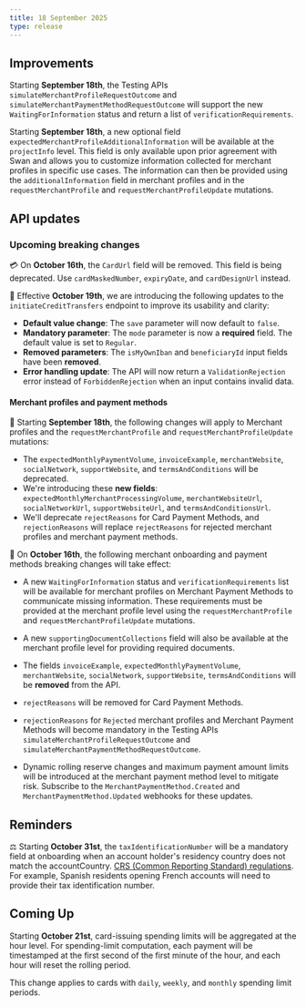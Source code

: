 ```yaml
---
title: 18 September 2025
type: release
---
```


## Improvements

Starting ****September 18th****, the Testing APIs `simulateMerchantProfileRequestOutcome` and `simulateMerchantPaymentMethodRequestOutcome` will support the new `WaitingForInformation` status and return a list of `verificationRequirements`.

Starting **September 18th**, a new optional field `expectedMerchantProfileAdditionalInformation` will be available at the `projectInfo` level. This field is only available upon prior agreement with Swan and allows you to customize information collected for merchant profiles in specific use cases. The information can then be provided using the `additionalInformation` field in merchant profiles and in the `requestMerchantProfile` and `requestMerchantProfileUpdate` mutations.

## API updates

### Upcoming breaking changes

💳 On **October 16th**, the `CardUrl` field will be removed. This field is being deprecated. Use `cardMaskedNumber`, `expiryDate`, and `cardDesignUrl` instead.

💸 Effective **October 19th**, we are introducing the following updates to the `initiateCreditTransfers` endpoint to improve its usability and clarity:

- **Default value change**: The `save` parameter will now default to `false`.
- **Mandatory parameter**: The `mode` parameter is now a **required** field. The default value is set to `Regular`.
- **Removed parameters**: The `isMyOwnIban` and `beneficiaryId` input fields have been **removed**.
- **Error handling update**: The API will now return a `ValidationRejection` error instead of `ForbiddenRejection` when an input contains invalid data.

#### Merchant profiles and payment methods

🛒 Starting **September 18th**, the following changes will apply to Merchant profiles and the `requestMerchantProfile` and `requestMerchantProfileUpdate` mutations:

- The `expectedMonthlyPaymentVolume`, `invoiceExample`, `merchantWebsite`, `socialNetwork`, `supportWebsite`, and `termsAndConditions` will be deprecated.
- We're introducing these **new fields**: `expectedMonthlyMerchantProcessingVolume`, `merchantWebsiteUrl`, `socialNetworkUrl`, `supportWebsiteUrl`, and `termsAndConditionsUrl`.
- We'll deprecate `rejectReasons` for Card Payment Methods, and `rejectionReasons` will replace `rejectReasons` for rejected merchant profiles and merchant payment methods.

🛒 On **October 16th**, the following merchant onboarding and payment methods breaking changes will take effect:

- A new `WaitingForInformation` status and `verificationRequirements` list will be available for merchant profiles on Merchant Payment Methods to communicate missing information. These requirements must be provided at the merchant profile level using the `requestMerchantProfile` and `requestMerchantProfileUpdate` mutations. 

- A new `supportingDocumentCollections` field will also be available at the merchant profile level for providing required documents.

- The fields `invoiceExample`, `expectedMonthlyPaymentVolume`, `merchantWebsite`, `socialNetwork`, `supportWebsite`, `termsAndConditions` will be **removed** from the API.

- `rejectReasons` will be removed for Card Payment Methods.

- `rejectionReasons` for `Rejected` merchant profiles and Merchant Payment Methods will become mandatory in the Testing APIs `simulateMerchantProfileRequestOutcome` and `simulateMerchantPaymentMethodRequestOutcome`.

- Dynamic rolling reserve changes and maximum payment amount limits will be introduced at the merchant payment method level to mitigate risk. Subscribe to the `MerchantPaymentMethod.Created` and `MerchantPaymentMethod.Updated` webhooks for these updates.

## Reminders

⚖️ Starting **October 31st**, the `taxIdentificationNumber` will be a mandatory field at onboarding when an account holder's residency country does not match the accountCountry. [CRS (Common Reporting Standard) regulations](https://www.oecd.org/content/dam/oecd/en/topics/policy-issue-focus/aeoi/jersey-guidance-notes-crs.pdf). For example, Spanish residents opening French accounts will need to provide their tax identification number.

## Coming Up

Starting **October 21st**, card-issuing spending limits will be aggregated at the hour level. For spending-limit computation, each payment will be timestamped at the first second of the first minute of the hour, and each hour will reset the rolling period.

This change applies to cards with `daily`, `weekly`, and `monthly` spending limit periods.